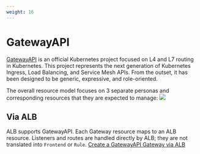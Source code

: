 ```yaml
---
weight: 16
---
```


# GatewayAPI
[GatewayAPI](https://gateway-api.sigs.k8s.io/) is an official Kubernetes project focused on L4 and L7 routing in Kubernetes. This project represents the next generation of Kubernetes Ingress, Load Balancing, and Service Mesh APIs. From the outset, it has been designed to be generic, expressive, and role-oriented.

The overall resource model focuses on 3 separate personas and corresponding resources that they are expected to manage:
![](../assets/gatewayapi-architecture.png)

## Via ALB
ALB supports GatewayAPI. Each Gateway resource maps to an ALB resource.
Listeners and routes are handled directly by ALB; they are not translated into `Frontend` or `Rule`.
[Create a GatewayAPI Gateway via ALB](../how_to/alb/configure_gatewayapi_gateway_via_alb.mdx)